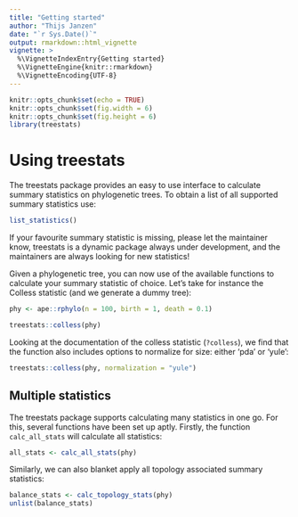 ```yaml
---
title: "Getting started"
author: "Thijs Janzen"
date: "`r Sys.Date()`"
output: rmarkdown::html_vignette
vignette: >
  %\VignetteIndexEntry{Getting started}
  %\VignetteEngine{knitr::rmarkdown}
  %\VignetteEncoding{UTF-8}
---
```


```r
knitr::opts_chunk$set(echo = TRUE)
knitr::opts_chunk$set(fig.width = 6)
knitr::opts_chunk$set(fig.height = 6)
library(treestats)
```

# Using treestats

The treestats package provides an easy to use interface to calculate summary
statistics on phylogenetic trees. To obtain a list of all supported summary 
statistics use:

```r
list_statistics()
```

If your favourite summary statistic is missing, please let the maintainer know,
treestats is a dynamic package always under development, and the maintainers are
always looking for new statistics!

Given a phylogenetic tree, you can now use of the available functions to
calculate your summary statistic of choice. Let's take for instance the Colless
statistic (and we generate a dummy tree):

```r
phy <- ape::rphylo(n = 100, birth = 1, death = 0.1)

treestats::colless(phy)
```

Looking at the documentation of the colless statistic (`?colless`), we find that
the function also includes options to normalize for size: either 'pda' or
'yule':
```r
treestats::colless(phy, normalization = "yule")
```

## Multiple statistics
The treestats package supports calculating many statistics in one go. For this,
several functions have been set up aptly. Firstly, the function 
`calc_all_stats` will calculate all statistics:
```r
all_stats <- calc_all_stats(phy)
```

Similarly, we can also blanket apply all topology associated summary statistics:
```r
balance_stats <- calc_topology_stats(phy)
unlist(balance_stats)
```
